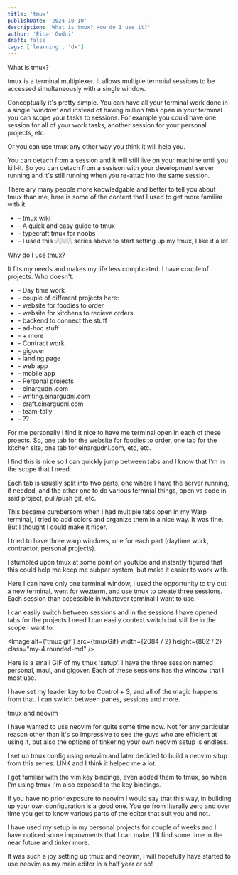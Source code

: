 ```yaml
---
title: 'tmux'
publishDate: '2024-10-10'
description: 'What is tmux? How do I use it?'
author: 'Einar Gudni'
draft: false
tags: ['learning', 'dx']
---
```


<Draft />

<SubHeading>
  What is tmux?
</SubHeading>

<p class="mt-2">
tmux is a terminal multiplexer. It allows multiple termnial sessions to be accessed simultaneously with a single window.
</p>

<p class="mt-2">
Conceptually it's pretty simple. You can have all your terminal work done in a single 'window' and instead of having million tabs open in your terminal you can scope your tasks to sessions. For example you could have one session for all of your work tasks, another session for your personal projects, etc.
</p>

<p class="mt-2">
Or you can use tmux any other way you think it will help you.
</p>

<p class="mt-2">
You can detach from a session and it will still live on your machine until you kill-it. So you can detach from a sesison with your development server running and it's still running when you re-attac hto the same session.
</p>

<p class="mt-2">
There ary many people more knowledgable and better to tell you about tmux than me, here is some of the content that I used to get more familiar with it:
</p>

<ul class="mt-2">
<li class="ml-3">- <InlineLink href="https://github.com/tmux/tmux/wiki">tmux wiki</InlineLink></li>
<li class="ml-3">- <InlineLink href="https://hamvocke.com/blog/a-quick-and-easy-guide-to-tmux/">A quick and easy guide to tmux</InlineLink></li>
<li class="ml-3">- <InlineLink href="https://www.youtube.com/watch?v=niuOc02Rvrc&t=394s">typecraft tmux for noobs</InlineLink></li>
<li class="ml-5">- I used this 👆🏼👆🏼 series above to start setting up my tmux, I like it a lot.</li>
</ul>

<SubHeading>
  Why do I use tmux?
</SubHeading>

<div class="mt-2">

<p class="mt-2">
  It fits my needs and makes my life less complicated.
  I have couple of projects. Who doesn't.
</p>

<ul class="mt-3">
<li class="font-semibold">- Day time work</li>
  <li class="ml-3">- couple of different projects here:</li>
  <li class="ml-3">- website for foodies to order</li>
  <li class="ml-3">- website for kitchens to recieve orders</li>
  <li class="ml-3">- backend to connect the stuff</li>
  <li class="ml-3">- ad-hoc stuff</li>
  <li class="ml-3">- + more</li>
<li class="font-semibold">- Contract work</li>
  <li class="ml-3">- gigover</li>
    <li class="ml-5">- landing page</li>
    <li class="ml-5">- web app</li>
    <li class="ml-5">- mobile app</li>
<li class="font-semibold">- Personal projects</li>
  <li class="ml-3">- einargudni.com</li>
  <li class="ml-3">- writing.einargudni.com</li>
  <li class="ml-3">- craft.einargudni.com</li>
  <li class="ml-3">- team-tally</li>
  <li class="ml-3">- ??</li>
</ul>

<p class="mt-2">
For me personally I find it nice to have me terminal open in each of these proects. So, one tab for the website for foodies to order, one tab for the kitchen site, one tab for einargudni.com, etc, etc.
</p>

<p class="mt-2">
I find this is nice so I can quickly jump between tabs and I know that I'm in the scope that I need.
</p>

<p class="mt-2">
Each tab is usually split into two parts, one where I have the server running, if needed, and the other one to do various termnial things, open vs code in said project, pull/push git, etc.
</p>

<p class="mt-2">
This became cumbersom when I had multiple tabs open in my Warp terminal, I tried to add colors and organize them in a nice way. It was fine. But I thought I could make it nicer.
</p>

<p class="mt-2">
I tried to have three warp windows, one for each part (daytime work, contractor, personal projects).
</p>

<p class="mt-2">
I stumbled upon tmux at some point on youtube and instantly figured that this could help me keep me subpar system, but make it easier to work with.
</p>

<p class="mt-2">
Here I can have only one terminal window, I used the opportunity to try out a new terminal, went for wezterm, and use tmux to create three sessions. Each session than accessible in whatever terminal I want to use.
</p>

<p clas="mt-2">
I can easily switch between sessions and in the sessions I have opened tabs for the projects I need I can easily context switch but still be in the scope I want to.
</p>

<Image
	alt={'tmux gif'}
	src={tmuxGif}
	width={2084 / 2}
	height={802 / 2}
	class="my-4 rounded-md"
/>

<p class="mt-2 font-semibold">
Here is a small GIF of my tmux 'setup'. I have the three session named personal, maul, and gigover. Each of these sessions has the window that I most use.
</p>

<p class="mt-2">
I have set my leader key to be Control + S, and all of the magic happens from that. I can switch between panes, sessions and more.
</p>

</div>

<SubHeading>
 tmux and neovim
</SubHeading>

<div class="mt-3">

<p class="mt-2">
I have wanted to use neovim for quite some time now. Not for any particular reason other than it's so impressive to see the guys who are efficient at using it, but also the options of tinkering your own neovim setup is endless.
</p>

<p class="mt-2">
I set up tmux config using neovim and later decided to build a neovim situp from this series: LINK and I think it helped me a lot.
</p>

<p class="mt-2">
I got familiar with the vim key bindings, even added them to tmux, so when I'm using tmux I'm also exposed to the key bindings.
</p>

<p class="mt-2">
If you have no prior exposure to neovim I would say that this way, in building up your own configuration is a good one. You go from literally zero and over time you get to know various parts of the editor that suit you and not.
</p>

<p class="mt-2">
I have used my setup in my personal projects for couple of weeks and I have noticed some improvments that I can make. I'll find some time in the near future and tinker more.
</p>

<p class="mt-2">
It was such a joy setting up tmux and neovim, I will hopefully have started to use neovim as my main editor in a half year or so!
</p>
</div>
